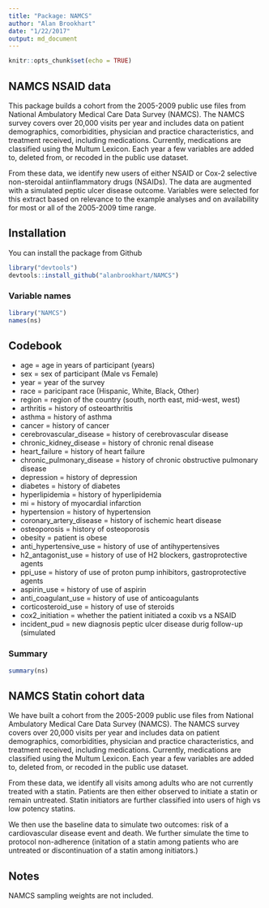 ```yaml
---
title: "Package: NAMCS"
author: "Alan Brookhart"
date: "1/22/2017"
output: md_document
---
```


```r
knitr::opts_chunk$set(echo = TRUE)
```

## NAMCS NSAID data

This package builds a cohort from the 2005-2009 public use files from National Ambulatory Medical Care Data Survey (NAMCS).  The NAMCS survey covers over 20,000 visits per year and includes data on patient demographics, comorbidities, physician and practice characteristics, and treatment received, including medications. Currently, medications are classified using the Multum Lexicon. Each year a few variables are added to, deleted from, or recoded in the public use dataset. 


From these data, we identify new users of either NSAID or Cox-2 selective non-steroidal antiinflammatory drugs (NSAIDs). The data are augmented with a simulated peptic ulcer disease outcome. Variables were selected for this extract based on relevance to the example analyses and on availability for most or all of the 2005-2009 time range.

## Installation

You can install the package from Github

```r
library("devtools")
devtools::install_github("alanbrookhart/NAMCS")
```

### Variable names

```r
library("NAMCS")
names(ns)
```


## Codebook 

* age = age in years of participant (years)
* sex = sex of participant (Male vs Female)
* year = year of the survey
* race = paricipant race (Hispanic, White, Black, Other)
* region = region of the country (south, north east, mid-west, west)
* arthritis = history of osteoarthritis
* asthma = history of asthma 
* cancer = history of cancer
* cerebrovascular_disease = history of cerebrovascular disease
* chronic_kidney_disease = history of chronic renal disease
* heart_failure = history of heart failure 
* chronic_pulmonary_disease = history of chronic obstructive pulmonary disease
* depression = history of depression
* diabetes = history of diabetes
* hyperlipidemia = history of hyperlipidemia
* mi = history of myocardial infarction
* hypertension = history of hypertension
* coronary_artery_disease = history of ischemic heart disease
* osteoporosis = history of osteoporosis
* obesity = patient is obese 
* anti_hypertensive_use = history of use of antihypertensives
* h2_antagonist_use = history of use of H2 blockers, gastroprotective agents
* ppi_use = history of use of proton pump inhibitors, gastroprotective agents
* aspirin_use = history of use of aspirin
* anti_coagulant_use = history of use of anticoagulants
* corticosteroid_use = history of use of steroids
* cox2_initiation = whether the patient initiated a coxib vs a NSAID
* incident_pud = new diagnosis peptic ulcer disease durig follow-up (simulated


### Summary 

```r
summary(ns) 
```


## NAMCS Statin cohort data

We have built a cohort from the 2005-2009 public use files from National Ambulatory Medical Care Data Survey (NAMCS).  The NAMCS survey covers over 20,000 visits per year and includes data on patient demographics, comorbidities, physician and practice characteristics, and treatment received, including medications. Currently, medications are classified using the Multum Lexicon. Each year a few variables are added to, deleted from, or recoded in the public use dataset. 

From these data, we identify all visits among adults who are not currently treated with a statin.  Patients are then either observed to initiate a statin or remain untreated.  Statin initiators are further classified into users of high vs low potency statins. 

We then use the baseline data to simulate two outcomes: risk of a cardiovascular disease event and death.  We further simulate the time to protocol non-adherence (initation of a statin among patients who are untreated or discontinuation of a statin among initiators.)


## Notes

NAMCS sampling weights are not included.


